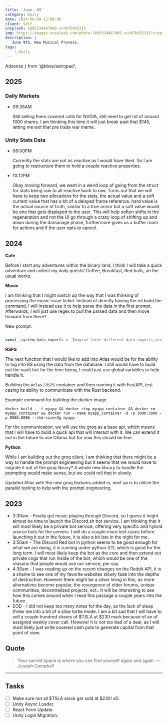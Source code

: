 ```yaml
---
title: 'June: 09'
category: Daily
date: 2024-06-09 12:00:00
client: Self
unsplash: 1685334467005-ccd47b955315
img: https://images.unsplash.com/photo-1685334467005-ccd47b955315?crop=entropy&cs=srgb&fm=jpg&ixid=MnwzNjM5Nzd8MHwxfHJhbmRvbXx8fHx8fHx8fDE2ODE3NDg2ODY&ixlib=rb-4.0.3&q=85
description: |
   June 9th. New Musical Process.
tags:
    - daily
---
```


  Adsense
} from '@kbve/astropad';

## 2025

### Daily Markets

-   09:35AM

    Still selling them covered calls for NVDIA, still need to get rid of around 1000 shares.
    I am thinking this time it will just break past that $145, letting me exit that pre trade war meme.

### Unity Stats Data

-   06:00PM

    Currently the stats are not as reactive as I would have liked.
    So I am going to restructure them to hold a couple reactive properties.

-   10:12PM

    Okay moving forward, we went in a weird loop of going from the struct for stats being raw to all reactive back to raw.
    Turns out that we will have to keep two allocations for the stats, the actual value and a soft current value that has a bit of a delayed frame reference.
    hard value is the actual source of truth, similar to a true armor but a soft value would be one that gets displayed to the user.
    This will help soften shifts in the regeneration and not the UI go through a crazy loop of shifting up and down during the damanage phase, furthermore gives us a buffer room for actions and if the user opts to cancel.

## 2024

**Cafe**

Before I start any adventures within the binary land, I think I will take a quick adventure and collect my daily quests!
Coffee, Breakfast, Red bulls, ah the usual works.

**Music**

I am thinking that I might switch up the way that I was thinking of processing the music issue ticket.
Instead of directly having the ml build the command, I will instead use it to help parse the data in the first prompt.
Afterwards, I will just use regex to pull the parsed data and then move forward from there?

New prompt:

```js

const _system_data_experts = `Imagine three different data experts are answering this task. All experts will write down their steps of their thinking, then share it with the group. Then all the experts will go on to the next step, etc. If any expert realizes they're wrong at any point, then they leave.`;


```


**RSPS**

The next function that i would like to add into Atlas would be for the ability to log into RS using the data from the database.
I still would have to build out the vault but for the time being, I could just use global variables to help handle it.

Building the `Atlas` / `RSPS` container and then running it with FastAPI, test casing its ability to communicate with the Rust backend.

Example command for building the docker image.

```shell
docker build . -t myapp && docker stop myapp_container && docker rm myapp_container && docker run --name myapp_container -d -p 3000:3000 -p 8086:8086 --shm-size=2g myapp
```

For the communication, we will use the groq as a base api, which means that I will have to build a quick api that will interact with it.
We can extend it out in the future to use Ollama but for now this should be fine.

**Python**

While I am building out the groq client, I am thinking that there might be a way to handle the prompt engineering but it seems that we would have to migrate it out of the groq library?
A whole new library to handle the prompting would make sense, but we could roll that in slowly.

Updated Atlas with the new groq features added in, next up is to utilize the parallel tooling to help with the prompt engineering.

<Adsense />

## 2023

- 3:30am - Finally got music playing through Discord, so I guess it might almost be time to launch the Discord.sh bot service. I am thinking that it will most likely be a private bot service, offering very specific and hybrid source bots for the servers. I will do a couple more test cases before launching it out in the future, it is also a bit late in the night for me.
- 3:50am - The Discord Red bot in python seems to be good enough for what we are doing, it is running under python 3.11, which is good for the long term. I will most likely keep the bot as the core and then extend out private cogs that run inside of the bot, which would be one of the reasons that people would use our service, per say.
- 4:30am - I was reading up on the recent changes on the Reddit API, it is a shame to see one of my favorite websites slowly fade into the depths of destruction. However there might be a silver lining in this, as more alternatives become popular, the resurgence of older forums, unique communities, decentralized projects, ect.. It will be interesting to see how this comes around when I read this passage a couple years into the future.
- EOD - I did not keep too many notes for the day, as the lack of sleep threw me into a bit of a slow turtle mode. I am a bit sad that I will have to sell a couple hundred shares of $TSLA at $230 mark because of an of assigned weekly cover call. However it is not too bad of a deal, as I will most likely just write covered cash puts to generate capital from that point of view.

## Quote

> Your sacred space is where you can find yourself again and again.
> — <cite>Joseph Campbell</cite>

---

## Tasks

- [ ] Make sure not all $TSLA stock get sold at $230! xD.
- [ ] Unity Async Loader.
- [ ] React Form Update.
- [ ] Unity Login Migration.